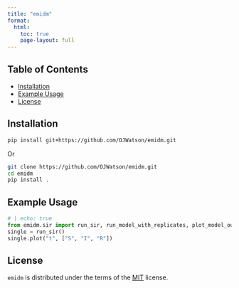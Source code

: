 ```yaml
---
title: "emidm"
format:
  html: 
    toc: true
    page-layout: full
---
```


## Table of Contents

- [Installation](#installation)
- [Example Usage](#example-usage)
- [License](#license)

## Installation

```bash
pip install git+https://github.com/OJWatson/emidm.git
```

Or

```bash
git clone https://github.com/OJWatson/emidm.git
cd emidm
pip install .
```

## Example Usage

```python
# | echo: true
from emidm.sir import run_sir, run_model_with_replicates, plot_model_outputs
single = run_sir()
single.plot("t", ["S", "I", "R"])
```

## License

`emidm` is distributed under the terms of the [MIT](https://spdx.org/licenses/MIT.html) license.
